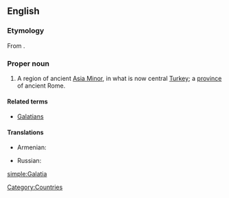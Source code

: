 ==English==
{{wikipedia}}
===Etymology===
From {{etyl|grc|en}} {{term|Γαλατία||sc=Polytonic|tr=Galatia|lang=grc}}.

===Proper noun===
{{en-proper-noun}}

# A region of ancient [[Asia Minor]], in what is now central [[Turkey]]; a [[province]] of ancient Rome.

====Related terms====
* [[Galatians]]

====Translations====
{{top}}
* Armenian: {{t|hy|Գաղատիա|sc=Armn|tr=Gaġatia}}
{{mid}}
* Russian: {{t+|ru|Галатия|f|tr=Galatija|sc=Cyrl}}
{{bottom}}

[[Category:Countries]]



[[simple:Galatia]]